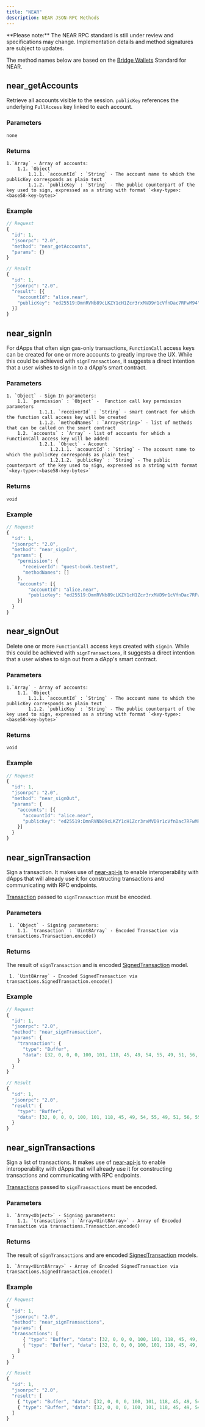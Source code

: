 ```yaml
---
title: "NEAR"
description: NEAR JSON-RPC Methods
---
```


<Note type="warning">
**Please note:** The NEAR RPC standard is still under review and specifications may change. Implementation details and method signatures are subject to updates.
</Note>

The method names below are based on the [Bridge Wallets](https://github.com/near/NEPs/blob/master/specs/Standards/Wallets/BridgeWallets.md#) Standard for NEAR.

## near_getAccounts

Retrieve all accounts visible to the session. `publicKey` references the underlying `FullAccess` key linked to each account.

### Parameters

    none

### Returns

    1.`Array` - Array of accounts:
        1.1. `Object`
            1.1.1. `accountId` : `String` - The account name to which the publicKey corresponds as plain text
            1.1.2. `publicKey` : `String` - The public counterpart of the key used to sign, expressed as a string with format `<key-type>:<base58-key-bytes>`

### Example

```javascript
// Request
{
  "id": 1,
  "jsonrpc": "2.0",
  "method": "near_getAccounts",
  "params": {}
}

// Result
{
  "id": 1,
  "jsonrpc": "2.0",
  "result": [{
    "accountId": "alice.near",
    "publicKey": "ed25519:DmnRVNb89cLKZY1cH1Zcr3rxMVD9r1cVfnDac7RFwM94"
  }]
}
```

## near_signIn

For dApps that often sign gas-only transactions, `FunctionCall` access keys can be created for one or more accounts to greatly improve the UX. While this could be achieved with `signTransactions`, it suggests a direct intention that a user wishes to sign in to a dApp's smart contract.

### Parameters

    1. `Object` - Sign In parameters:
    	1.1. `permission` : `Object` -  Function call key permission parameters
                1.1.1. `receiverId` : `String` - smart contract for which the function call access key will be created
                1.1.2. `methodNames` : `Array<String>` - list of methods that can be called on the smart contract
    	1.2. `accounts` : `Array` - list of accounts for which a FunctionCall access key will be added:
                1.2.1. `Object` - Account
                    1.2.1.1. `accountId` : `String` - The account name to which the publicKey corresponds as plain text
                    1.2.1.2. `publicKey` : `String` - The public counterpart of the key used to sign, expressed as a string with format `<key-type>:<base58-key-bytes>`

### Returns

    void

### Example

```javascript
// Request
{
  "id": 1,
  "jsonrpc": "2.0",
  "method": "near_signIn",
  "params": {
    "permission": {
      "receiverId": "guest-book.testnet",
      "methodNames": []
    },
    "accounts": [{
        "accountId": "alice.near",
        "publicKey": "ed25519:DmnRVNb89cLKZY1cH1Zcr3rxMVD9r1cVfnDac7RFwM94"
    }]
  }
}

```

## near_signOut

Delete one or more `FunctionCall` access keys created with `signIn`. While this could be achieved with `signTransactions`, it suggests a direct intention that a user wishes to sign out from a dApp's smart contract.

### Parameters

    1.`Array` - Array of accounts:
        1.1. `Object`
            1.1.1. `accountId` : `String` - The account name to which the publicKey corresponds as plain text
            1.1.2. `publicKey` : `String` - The public counterpart of the key used to sign, expressed as a string with format `<key-type>:<base58-key-bytes>`

### Returns

    void

### Example

```javascript
// Request
{
  "id": 1,
  "jsonrpc": "2.0",
  "method": "near_signOut",
  "params": {
    "accounts": [{
      "accountId": "alice.near",
      "publicKey": "ed25519:DmnRVNb89cLKZY1cH1Zcr3rxMVD9r1cVfnDac7RFwM94"
    }]
  }
}
```

## near_signTransaction

Sign a transaction. It makes use of [near-api-js](https://github.com/near/near-api-js) to enable interoperability with dApps that will already use it for constructing transactions and communicating with RPC endpoints.

[Transaction](https://nomicon.io/RuntimeSpec/Transactions) passed to `signTransaction` must be encoded.

### Parameters

     1. `Object` - Signing parameters:
    	1.1. `transaction` : `Uint8Array` - Encoded Transaction via transactions.Transaction.encode()

### Returns

The result of `signTransaction` and is encoded [SignedTransaction](https://nomicon.io/RuntimeSpec/Transactions#signed-transaction) model.

     1. `Uint8Array` - Encoded SignedTransaction via transactions.SignedTransaction.encode()

### Example

```javascript
// Request
{
  "id": 1,
  "jsonrpc": "2.0",
  "method": "near_signTransaction",
  "params": {
    "transaction": {
      "type": "Buffer",
      "data": [32, 0, 0, 0, 100, 101, 118, 45, 49, 54, 55, 49, 51, 56, 55, 51, 57, 56 ...]
    }
  }
}

// Result
{
  "id": 1,
  "jsonrpc": "2.0",
  "result": {
    "type": "Buffer",
    "data": [32, 0, 0, 0, 100, 101, 118, 45, 49, 54, 55, 49, 51, 56, 55, 51, 57, 56 ...]
  }
}
```

## near_signTransactions

Sign a list of transactions. It makes use of [near-api-js](https://github.com/near/near-api-js) to enable interoperability with dApps that will already use it for constructing transactions and communicating with RPC endpoints.

[Transactions](https://nomicon.io/RuntimeSpec/Transactions) passed to `signTransactions` must be encoded.

### Parameters

    1. `Array<Object>` - Signing parameters:
    	1.1. `transactions` : `Array<Uint8Array>` - Array of Encoded Transaction via transactions.Transaction.encode()

### Returns

The result of `signTransactions` and are encoded [SignedTransaction](https://nomicon.io/RuntimeSpec/Transactions#signed-transaction) models.

    1. `Array<Uint8Array>` - Array of Encoded SignedTransaction via transactions.SignedTransaction.encode()

### Example

```javascript
// Request
{
  "id": 1,
  "jsonrpc": "2.0",
  "method": "near_signTransactions",
  "params": {
  "transactions": [
      { "type": "Buffer", "data": [32, 0, 0, 0, 100, 101, 118, 45, 49, 54, 55, 49, 53, 52, 49, 55, 56, 57, 51, 50 ...] },
      { "type": "Buffer", "data": [32, 0, 0, 0, 100, 101, 118, 45, 49, 54, 55, 49, 53, 52, 49, 55, 56, 57, 51, 50 ...] }
    ]
  }
}

// Result
{
  "id": 1,
  "jsonrpc": "2.0",
  "result": [
    { "type": "Buffer", "data": [32, 0, 0, 0, 100, 101, 118, 45, 49, 54, 55, 49, 53, 52, 49, 55, 56, 57, 51, 50 ...] },
    { "type": "Buffer", "data": [32, 0, 0, 0, 100, 101, 118, 45, 49, 54, 55, 49, 53, 52, 49, 55, 56, 57, 51, 50 ...] }
  ]
}

```
